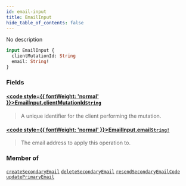 ```yaml
---
id: email-input
title: EmailInput
hide_table_of_contents: false
---
```








No description

```graphql
input EmailInput {
  clientMutationId: String
  email: String!
}
```


### Fields

#### [<code style={{ fontWeight: 'normal' }}>EmailInput.<b>clientMutationId</b></code>](#)<Bullet />[`String`](/gql-api/scalars/string) <Badge class="secondary" text="scalar"/>
> A unique identifier for the client performing the mutation.
> 

#### [<code style={{ fontWeight: 'normal' }}>EmailInput.<b>email</b></code>](#)<Bullet />[`String!`](/gql-api/scalars/string) <Badge class="secondary" text="non-null"/> <Badge class="secondary" text="scalar"/>
> The email address to apply this operation to.
> 



### Member of

[`createSecondaryEmail`](/gql-api/mutations/create-secondary-email)  <Badge class="secondary" text="mutation"/><Bullet />[`deleteSecondaryEmail`](/gql-api/mutations/delete-secondary-email)  <Badge class="secondary" text="mutation"/><Bullet />[`resendSecondaryEmailCode`](/gql-api/mutations/resend-secondary-email-code)  <Badge class="secondary" text="mutation"/><Bullet />[`updatePrimaryEmail`](/gql-api/mutations/update-primary-email)  <Badge class="secondary" text="mutation"/>



